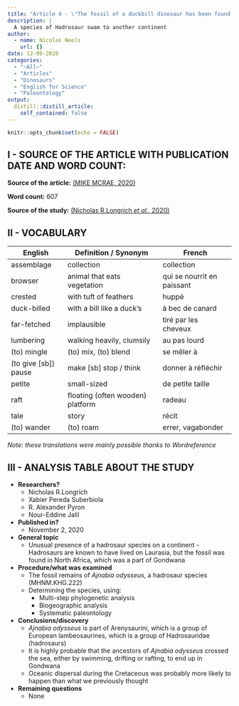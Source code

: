 ```yaml
---
title: "Article 4 - \"The fossil of a duckbill dinosaur has been found on the 'wrong' continent\""
description: |
  A species of Hadrosaur swam to another continent
author:
  - name: Nicolas Neels
    url: {}
date: 12-09-2020
categories:
  - "~All~"
  - "Articles"
  - "Dinosaurs"
  - "English for Science"
  - "Paleontology"
output:
  distill::distill_article:
    self_contained: false
---
```


```r
knitr::opts_chunk$set(echo = FALSE)
```

## I - SOURCE OF THE ARTICLE WITH PUBLICATION DATE AND WORD COUNT:
__Source of the article:__ [(MIKE MCRAE, 2020)](https://www.sciencealert.com/pony-sized-duckbill-dinosaur-fossil-found-in-the-last-place-anybody-would-suspect)

__Word count:__ 607


__Source of the study:__ [(Nicholas R.Longrich *et al.*, 2020)](https://doi.org/10.1016/j.cretres.2020.104678)


## II - VOCABULARY

| English              | Definition / Synonym                | French                     |
|----------------------|-------------------------------------|----------------------------|
| assemblage           | collection                          | collection                 |
| browser              | animal that eats vegetation         | qui se nourrit en paissant |
| crested              | with tuft of feathers               | huppé                      |
| duck-billed          | with a bill like a duck's           | à bec de canard            |
| far-fetched          | implausible                         | tiré par les cheveux       |
| lumbering            | walking heavily, clumsily           | au pas lourd               |
| (to) mingle          | (to) mix, (to) blend                | se mêler à                 |
| (to give [sb]) pause | make [sb] stop / think              | donner à réfléchir         |
| petite               | small-sized                         | de petite taille           |
| raft                 | floating (often wooden) platform    | radeau                     |
| tale                 | story                               | récit                      |
| (to) wander          | (to) roam                           | errer, vagabonder          |

*Note: these translations were mainly possible thanks to Wordreference*

## III - ANALYSIS TABLE ABOUT THE STUDY

* **Researchers?**
    + Nicholas R.Longrich
    + Xabier Pereda Suberbiola
    + R. Alexander Pyron
    + Nour-Eddine Jalil


* **Published in?**
    + November 2, 2020


* **General topic**
    + Unusual presence of a hadrosaur species on a continent
            - Hadrosaurs are known to have lived on Laurasia, but the fossil was found in North Africa, which was a part of Gondwana

* **Procedure/what was examined**
    + The fossil remains of *Ajnabia odysseus*, a hadrosaur species (MHNM.KHG.222)
    + Determining the species, using:
        - Multi-step phylogenetic analysis
        - Biogeographic analysis
        - Systematic paleontology
    
* **Conclusions/discovery**
    + *Ajnabia odysseus* is part of Arenysaurini, which is a group of European lambeosaurines, which is a group of Hadrosauridae (hadrosaurs)
    + It is highly probable that the ancestors of *Ajnabia odysseus* crossed the sea, either by swimming, drifting or rafting, to end up in Gondwana
    + Oceanic dispersal during the Cretaceous was probably more likely to happen than what we previously thought

* **Remaining questions**
    + None

